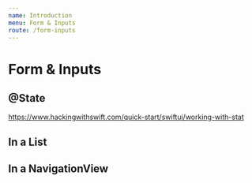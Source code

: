 ```yaml
---
name: Introduction
menu: Form & Inputs
route: /form-inputs
---
```


# Form & Inputs

## @State 
https://www.hackingwithswift.com/quick-start/swiftui/working-with-stat

## In a List

## In a NavigationView